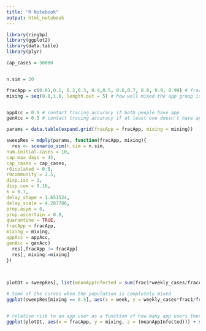 ```yaml
---
title: "R Notebook"
output: html_notebook
---
```




```r
library(ringbp)
library(ggplot2)
library(data.table)
library(plyr)

cap_cases = 50000


n.sim = 20

fracApp = c(0.01,0.1, 0.2,0.3, 0.4,0.5, 0.6,0.7, 0.8, 0.9, 0.99) # fraction of the population using the app
mixing = seq(0.0,1.0, length.out = 5) # how well mixed the app group is with the non-app group (0 = separate, 1 = homegenous)


appAcc = 0.9 # contact tracing accuracy if both people have app
genAcc = 0.5 # contact tracing accuracy if at least one doesn't have app

params = data.table(expand.grid(fracApp = fracApp, mixing = mixing))

sweepRes = mdply(params, function(fracApp, mixing){
  res <- scenario_sim(n.sim = n.sim,
num.initial.cases = 10,
cap_max_days = 45,
cap_cases = cap_cases,
r0isolated = 0.0,
r0community = 2.5,
disp.iso = 1,
disp.com = 0.16,
k = 0.7,
delay_shape = 1.651524,
delay_scale = 4.287786,
prop.asym = 0,
prop.ascertain = 0.8,
quarantine = TRUE,
fracApp = fracApp,
mixing = mixing,
appAcc = appAcc,
genAcc = genAcc)
  res[,fracApp := fracApp]
  res[, mixing:=mixing]
})

  
  
plotDt = sweepRes[, list(meanAppInfected = sum(frac1*weekly_cases/fracApp/n.sim , na.rm = TRUE)), by=list(fracApp, mixing)]

# Some of the curves when the population is completely mixed
ggplot(sweepRes[mixing == 0.5], aes(x = week, y = weekly_cases*frac1/fracApp, colour = as.factor(fracApp), style = mixing, group = paste(fracApp, mixing, sim))) + geom_line(alpha = 0.22,  show.legend = TRUE)


# relative risk to an app user as a function of how many app users there are and how mixed they are with non app users
ggplot(plotDt, aes(x = fracApp, y = mixing, z = (meanAppInfected))) + stat_summary_2d(bins = c(10,5))
```

